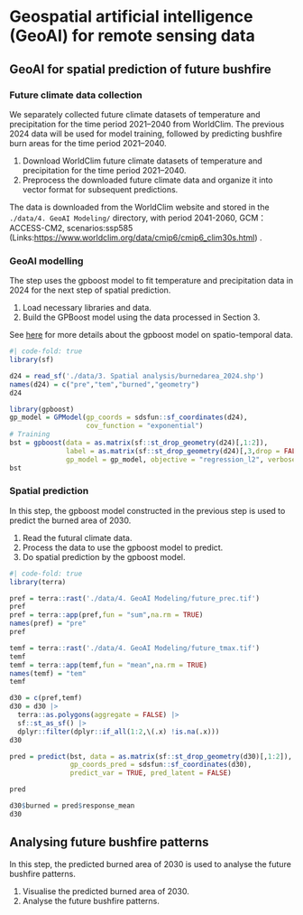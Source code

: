# Geospatial artificial intelligence (GeoAI) for remote sensing data

## GeoAI for spatial prediction of future bushfire 

### Future climate data collection

::: {.callout-tip title="Aim"}
We separately collected future climate datasets of temperature and precipitation for the time period 2021–2040 from WorldClim. The previous 2024 data will be used for model training, followed by predicting bushfire burn areas for the time period 2021–2040.
:::

::: {.callout-caution title="Description of steps"}
1.	Download WorldClim future climate datasets of temperature and precipitation for the time period 2021–2040.
2.	Preprocess the downloaded future climate data and organize it into vector format for subsequent predictions.
:::

The data is downloaded from the WorldClim website and stored in the `./data/4. GeoAI Modeling/` directory,
with period 2041-2060, GCM：ACCESS-CM2, scenarios:ssp585 (Links:<https://www.worldclim.org/data/cmip6/cmip6_clim30s.html>) .

### GeoAI modelling

::: {.callout-tip title="Aim"}
The step uses the gpboost model to fit temperature and precipitation data in 2024 for the next step of spatial prediction.
:::

::: {.callout-caution title="Description of steps"}
1.	Load necessary libraries and data.
2.	Build the GPBoost model using the data processed in Section 3.
:::

See [here](https://towardsdatascience.com/tree-boosting-for-spatial-data-789145d6d97d/?sk=4f9924d378dbb517e883fc9c612c34f1) for more details about the gpboost model on spatio-temporal data.

```r
#| code-fold: true
library(sf)

d24 = read_sf('./data/3. Spatial analysis/burnedarea_2024.shp')
names(d24) = c("pre","tem","burned","geometry")
d24

library(gpboost)
gp_model = GPModel(gp_coords = sdsfun::sf_coordinates(d24), 
                   cov_function = "exponential")
# Training
bst = gpboost(data = as.matrix(sf::st_drop_geometry(d24)[,1:2]), 
              label = as.matrix(sf::st_drop_geometry(d24)[,3,drop = FALSE]), 
              gp_model = gp_model, objective = "regression_l2", verbose = 0)
bst
```

### Spatial prediction

::: {.callout-tip title="Aim"}
In this step, the gpboost model constructed in the previous step is used to predict the burned area of 2030.
:::

::: {.callout-caution title="Description of steps"}
1.	Read the futural climate data.
2.  Process the data to use the gpboost model to predict.
3.	Do spatial prediction by the gpboost model.
:::

```r
#| code-fold: true
library(terra)

pref = terra::rast('./data/4. GeoAI Modeling/future_prec.tif')
pref
pref = terra::app(pref,fun = "sum",na.rm = TRUE)
names(pref) = "pre"
pref

temf = terra::rast('./data/4. GeoAI Modeling/future_tmax.tif')
temf
temf = terra::app(temf,fun = "mean",na.rm = TRUE)
names(temf) = "tem"
temf

d30 = c(pref,temf)
d30 = d30 |> 
  terra::as.polygons(aggregate = FALSE) |> 
  sf::st_as_sf() |> 
  dplyr::filter(dplyr::if_all(1:2,\(.x) !is.na(.x)))
d30

pred = predict(bst, data = as.matrix(sf::st_drop_geometry(d30)[,1:2]), 
               gp_coords_pred = sdsfun::sf_coordinates(d30), 
               predict_var = TRUE, pred_latent = FALSE)

pred

d30$burned = pred$response_mean
d30
```

## Analysing future bushfire patterns

::: {.callout-tip title="Aim"}
In this step, the predicted burned area of 2030 is used to analyse the future bushfire patterns.
:::

::: {.callout-caution title="Description of steps"}
1.	Visualise the predicted burned area of 2030.
2.	Analyse the future bushfire patterns.
:::